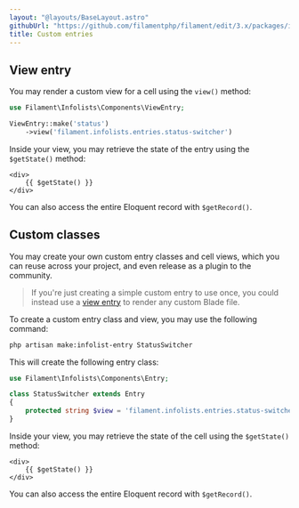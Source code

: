 ```yaml
---
layout: "@layouts/BaseLayout.astro"
githubUrl: "https://github.com/filamentphp/filament/edit/3.x/packages/infolists/docs/03-entries/07-custom.md"
title: Custom entries
---
```


## View entry

You may render a custom view for a cell using the `view()` method:

```php
use Filament\Infolists\Components\ViewEntry;

ViewEntry::make('status')
    ->view('filament.infolists.entries.status-switcher')
```

Inside your view, you may retrieve the state of the entry using the `$getState()` method:

```blade
<div>
    {{ $getState() }}
</div>
```

You can also access the entire Eloquent record with `$getRecord()`.

## Custom classes

You may create your own custom entry classes and cell views, which you can reuse across your project, and even release as a plugin to the community.

> If you're just creating a simple custom entry to use once, you could instead use a [view entry](#view-entry) to render any custom Blade file.

To create a custom entry class and view, you may use the following command:

```bash
php artisan make:infolist-entry StatusSwitcher
```

This will create the following entry class:

```php
use Filament\Infolists\Components\Entry;

class StatusSwitcher extends Entry
{
    protected string $view = 'filament.infolists.entries.status-switcher';
}
```

Inside your view, you may retrieve the state of the cell using the `$getState()` method:

```blade
<div>
    {{ $getState() }}
</div>
```

You can also access the entire Eloquent record with `$getRecord()`.
